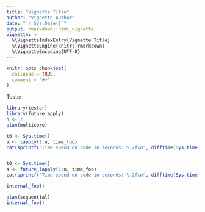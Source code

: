```yaml
---
title: "Vignette Title"
author: "Vignette Author"
date: "`r Sys.Date()`"
output: rmarkdown::html_vignette
vignette: >
  %\VignetteIndexEntry{Vignette Title}
  %\VignetteEngine{knitr::rmarkdown}
  %\VignetteEncoding{UTF-8}
---
```


```r
knitr::opts_chunk$set(
  collapse = TRUE,
  comment = "#>"
)
```

Tester

```r
library(tester)
library(future.apply)
n <- 2
plan(multicore)

t0 <- Sys.time()
a <- lapply(1:n, time_foo)
cat(sprintf("Time spend on code in seconds: %.2f\n", difftime(Sys.time(), t0, "secs")))


t0 <- Sys.time()
a <- future_lapply(1:n, time_foo)
cat(sprintf("Time spend on code in seconds: %.2f\n", difftime(Sys.time(), t0, "secs")))

```

```r
internal_foo()

plan(sequential)
internal_foo()
```
